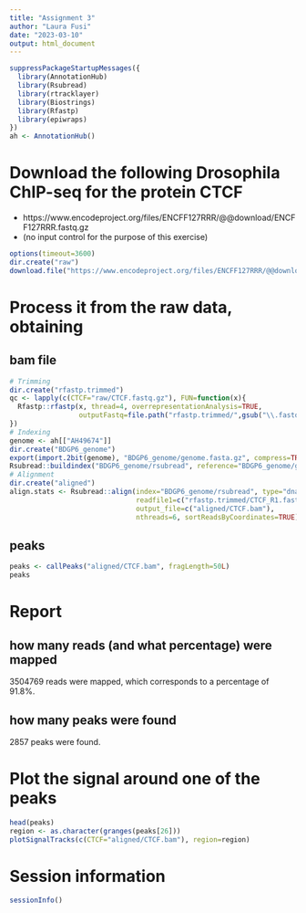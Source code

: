 ---
title: "Assignment 3"
author: "Laura Fusi"
date: "2023-03-10"
output: html_document
---

```{r}
suppressPackageStartupMessages({
  library(AnnotationHub)
  library(Rsubread)
  library(rtracklayer)
  library(Biostrings)
  library(Rfastp)
  library(epiwraps)
})
ah <- AnnotationHub()
```

# Download the following Drosophila ChIP-seq for the protein CTCF

* https://www.encodeproject.org/files/ENCFF127RRR/@@download/ENCFF127RRR.fastq.gz
* (no input control for the purpose of this exercise)

```{r, eval=FALSE}
options(timeout=3600)
dir.create("raw")
download.file("https://www.encodeproject.org/files/ENCFF127RRR/@@download/ENCFF127RRR.fastq.gz", dest="raw/CTCF.fastq.gz")
```

# Process it from the raw data, obtaining

## bam file 

```{r}
# Trimming
dir.create("rfastp.trimmed")
qc <- lapply(c(CTCF="raw/CTCF.fastq.gz"), FUN=function(x){
  Rfastp::rfastp(x, thread=4, overrepresentationAnalysis=TRUE,
                 outputFastq=file.path("rfastp.trimmed/",gsub("\\.fastq\\.gz$","",basename(x))))
})
# Indexing
genome <- ah[["AH49674"]]
dir.create("BDGP6_genome") 
export(import.2bit(genome), "BDGP6_genome/genome.fasta.gz", compress=TRUE) 
Rsubread::buildindex("BDGP6_genome/rsubread", reference="BDGP6_genome/genome.fasta.gz")
# Alignment
dir.create("aligned")
align.stats <- Rsubread::align(index="BDGP6_genome/rsubread", type="dna", 
                               readfile1=c("rfastp.trimmed/CTCF_R1.fastq.gz"), 
                               output_file=c("aligned/CTCF.bam"),
                               nthreads=6, sortReadsByCoordinates=TRUE)
```

## peaks

```{r}
peaks <- callPeaks("aligned/CTCF.bam", fragLength=50L)
peaks
```

# Report

## how many reads (and what percentage) were mapped

3504769 reads were mapped, which corresponds to a percentage of 91.8%.

## how many peaks were found

2857 peaks were found.

# Plot the signal around one of the peaks

```{r}
head(peaks)
region <- as.character(granges(peaks[26]))
plotSignalTracks(c(CTCF="aligned/CTCF.bam"), region=region)
```

# Session information

```{r}
sessionInfo()
```

